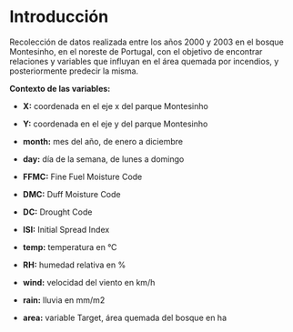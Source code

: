 # Introducción

Recolección de datos realizada entre los años 2000 y 2003 en el bosque Montesinho, en el noreste de Portugal, con el objetivo de encontrar relaciones y variables que influyan en el área quemada por incendios, y posteriormente predecir la misma.

**Contexto de las variables:**

-   **X:** coordenada en el eje x del parque Montesinho

-   **Y:** coordenada en el eje y del parque Montesinho

-   **month:** mes del año, de enero a diciembre

-   **day:** día de la semana, de lunes a domingo

-   **FFMC:** Fine Fuel Moisture Code

-   **DMC:** Duff Moisture Code

-   **DC:** Drought Code

-   **ISI:** Initial Spread Index

-   **temp:** temperatura en °C

-   **RH:** humedad relativa en %

-   **wind:** velocidad del viento en km/h

-   **rain:** lluvia en mm/m2

-   **area:** variable Target, área quemada del bosque en ha
